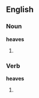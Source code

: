 ==English==
===Noun===
'''heaves'''

#{{plural of|[[heave]]}}

===Verb===
'''heaves'''

#{{third-person singular of|[[heave]]}}